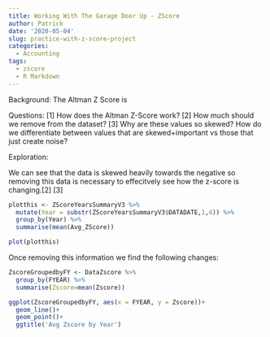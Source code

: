 ```yaml
---
title: Working With The Garage Door Up - ZScore
author: Patrick
date: '2020-05-04'
slug: practice-with-z-score-project
categories:
  - Accounting
tags:
  - zscore
  - R Markdown
---
```


Background:
The Altman Z Score is


Questions:
[1] How does the Altman Z-Score work?
[2] How much should we remove from the dataset?
[3] Why are these values so skewed? How do we differentiate between values that are skewed+important vs those that just create noise? 




Exploration:


We can see that the data is skewed heavily towards the negative so removing this data is necessary to effecitvely see how the z-score is changing.[2] [3]
```r
plotthis <- ZScoreYearsSummaryV3 %>% 
  mutate(Year = substr(ZScoreYearsSummaryV3$DATADATE,1,4)) %>%
  group_by(Year) %>% 
  summarise(mean(Avg_ZScore))

plot(plotthis)

```

Once removing this information we find the following changes: 

```r

ZscoreGroupedbyFY <- DataZscore %>% 
  group_by(FYEAR) %>% 
  summarise(Zscore=mean(Zscore))

ggplot(ZscoreGroupedbyFY, aes(x = FYEAR, y = Zscore))+
  geom_line()+
  geom_point()+
  ggtitle('Avg Zscore by Year')


```



